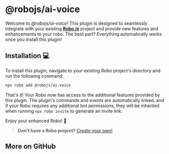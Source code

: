 
# @robojs/ai-voice

Welcome to _@robojs/ai-voice_! This plugin is designed to seamlessly integrate with your existing **[Robo.js](https://github.com/Wave-Play/robo)** project and provide new features and enhancements to your robo. The best part? Everything automatically works once you install this plugin!

## Installation 💻

To install this plugin, navigate to your existing Robo project's directory and run the following command:

```bash
npx robo add @robojs/ai-voice
```

That's it! Your Robo now has access to the additional features provided by this plugin. The plugin's commands and events are automatically linked, and if your Robo requires any additional bot permissions, they will be inherited when running `npx robo invite` to generate an invite link.

Enjoy your enhanced Robo! 🚀

> **Don't have a Robo project?** [Create your own!](https://docs.roboplay.dev/docs/getting-started)


## More on GitHub

<CardContainer><Card href="https://github.com/Wave-Play/robo.js/tree/main/packages/plugin-ai-voice" title="🔗 GitHub Repository" description="Explore source code on GitHub."/></CardContainer>
